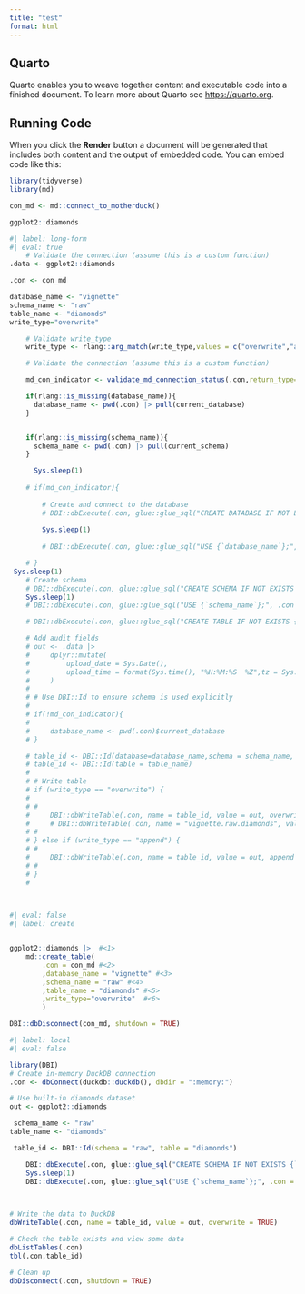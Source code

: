 ```yaml
---
title: "test"
format: html
---
```


## Quarto

Quarto enables you to weave together content and executable code into a finished document. To learn more about Quarto see <https://quarto.org>.

## Running Code

When you click the **Render** button a document will be generated that includes both content and the output of embedded code. You can embed code like this:

```r
library(tidyverse)
library(md)
```

```r
con_md <- md::connect_to_motherduck()
```


```r
ggplot2::diamonds 
```

```r
#| label: long-form
#| eval: true
    # Validate the connection (assume this is a custom function)
.data <- ggplot2::diamonds

.con <- con_md

database_name <- "vignette"
schema_name <- "raw"
table_name <- "diamonds"
write_type="overwrite"

    # Validate write_type
    write_type <- rlang::arg_match(write_type,values = c("overwrite","append"))

    # Validate the connection (assume this is a custom function)

    md_con_indicator <- validate_md_connection_status(.con,return_type="arg")

    if(rlang::is_missing(database_name)){
      database_name <- pwd(.con) |> pull(current_database)
    }


    if(rlang::is_missing(schema_name)){
      schema_name <- pwd(.con) |> pull(current_schema)
    }

      Sys.sleep(1)
      
    # if(md_con_indicator){
        
        # Create and connect to the database
        # DBI::dbExecute(.con, glue::glue_sql("CREATE DATABASE IF NOT EXISTS {database_name};", .con = .con))
        
        Sys.sleep(1)
        
        # DBI::dbExecute(.con, glue::glue_sql("USE {`database_name`};", .con = .con))

    # }
 Sys.sleep(1)
    # Create schema
    # DBI::dbExecute(.con, glue::glue_sql("CREATE SCHEMA IF NOT EXISTS {`schema_name`};", .con = .con))
    Sys.sleep(1)
    # DBI::dbExecute(.con, glue::glue_sql("USE {`schema_name`};", .con = .con))

    # DBI::dbExecute(.con, glue::glue_sql("CREATE TABLE IF NOT EXISTS {`table_name`}", .con = .con))

    # Add audit fields
    # out <- .data |>
    #     dplyr::mutate(
    #         upload_date = Sys.Date(),
    #         upload_time = format(Sys.time(), "%H:%M:%S  %Z",tz = Sys.timezone())
    #     )
    # 
    # # Use DBI::Id to ensure schema is used explicitly
    # 
    # if(!md_con_indicator){
    # 
    #     database_name <- pwd(.con)$current_database
    # }

    # table_id <- DBI::Id(database=database_name,schema = schema_name, table = table_name)
    # table_id <- DBI::Id(table = table_name)
    # 
    # # Write table
    # if (write_type == "overwrite") {
    #     
    # # 
    #     DBI::dbWriteTable(.con, name = table_id, value = out, overwrite = TRUE)
    #     # DBI::dbWriteTable(.con, name = "vignette.raw.diamonds", value = out, overwrite = TRUE)
    # # 
    # } else if (write_type == "append") {
    # # 
    #     DBI::dbWriteTable(.con, name = table_id, value = out, append = TRUE)
    # # 
    # }
    # 

    
```


```r
#| eval: false
#| label: create


ggplot2::diamonds |>  #<1>
    md::create_table(
        .con = con_md #<2>
        ,database_name = "vignette" #<3>
        ,schema_name = "raw" #<4>
        ,table_name = "diamonds" #<5>
        ,write_type="overwrite"  #<6>
        )

DBI::dbDisconnect(con_md, shutdown = TRUE)
```



```r
#| label: local
#| eval: false

library(DBI)
# Create in-memory DuckDB connection
.con <- dbConnect(duckdb::duckdb(), dbdir = ":memory:")

# Use built-in diamonds dataset
out <- ggplot2::diamonds

 schema_name <- "raw"
table_name <- "diamonds"

 table_id <- DBI::Id(schema = "raw", table = "diamonds")

    DBI::dbExecute(.con, glue::glue_sql("CREATE SCHEMA IF NOT EXISTS {`schema_name`};", .con = .con))
    Sys.sleep(1)
    DBI::dbExecute(.con, glue::glue_sql("USE {`schema_name`};", .con = .con))

 

# Write the data to DuckDB
dbWriteTable(.con, name = table_id, value = out, overwrite = TRUE)

# Check the table exists and view some data
dbListTables(.con)
tbl(.con,table_id)

# Clean up
dbDisconnect(.con, shutdown = TRUE)
```

